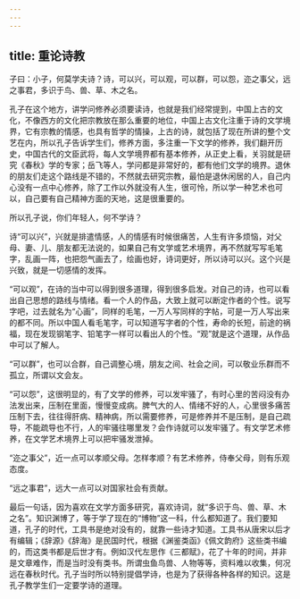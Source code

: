 ```yaml
---
---
---
```

title: 重论诗教
---




子曰：小子，何莫学夫诗？诗，可以兴，可以观，可以群，可以怨，迩之事父，远之事君，多识于鸟、兽、草、木之名。

孔子在这个地方，讲学问修养必须要读诗，也就是我们经常提到，中国上古的文化，不像西方的文化把宗教放在那么重要的地位，中国上古文化注重于诗的文学境界，它有宗教的情感，也具有哲学的情操，上古的诗，就包括了现在所讲的整个文艺在内，所以孔子告诉学生们，修养方面，多注重一下文学的修养，我们翻开历史，中国古代的文臣武将，每人文学境界都有基本修养，从正史上看，关羽就是研究《春秋》学的专家；岳飞等人，学问都是非常好的，都有他们文学的境界。退休的朋友们走这个路线是不错的，不然就去研究宗教，最怕是退休闲居的人，自己内心没有一点中心修养，除了工作以外就没有人生，很可怜，所以学一种艺术也可以，自己要有自己精神方面的天地，这是很重要的。

所以孔子说，你们年轻人，何不学诗？

诗“可以兴”，兴就是排遣情感，人的情感有时候很痛苦，人生有许多烦恼，对父母、妻、儿、朋友都无法说的，如果自己有文学或艺术境界，再不然就写写毛笔字，乱画一阵，也把怨气画去了，绘画也好，诗词更好，所以诗可以兴。这个兴是兴致，就是一切感情的发挥。

“可以观”，在诗的当中可以得到很多道理，得到很多启发。对自己的诗，也可以看出自己思想的路线与情绪。看一个人的作品，大致上就可以断定作者的个性。说写字吧，过去就名为“心画”，同样的毛笔，一万人写同样的字帖，可是一万人写出来的都不同。所以中国人看毛笔字，可以知道写字者的个性，寿命的长短，前途的祸福，现在发现钢笔字、铅笔字一样可以看出人的个性。“观”就是这个道理，从作品中可以了解人。

“可以群”，也可以合群，自己调整心境，朋友之间、社会之间，可以敬业乐群而不孤立，所谓以文会友。

“可以怨”，这很明显的，有了文学的修养，可以发牢骚了，有时心里的苦闷没有办法发出来，压制在里面，慢慢变成病。脾气大的人、情绪不好的人，心里很多痛苦压制下去，往往得肝病、精神病，所以需要修养，可是修养并不是压制，是自己疏导，不能疏导也不行，人的牢骚往哪里发？会作诗就可以发牢骚了。有文学艺术修养，在文学艺术境界上可以把牢骚发泄掉。

“迩之事父”，近一点可以孝顺父母。怎样孝顺？有艺术修养，侍奉父母，则有乐观态度。

“远之事君”，远大一点可以对国家社会有贡献。

最后一句话，因为喜欢在文学方面多研究，喜欢诗词，就“多识于鸟、兽、草、木之名”。知识渊博了，等于学了现在的“博物”这一科，什么都知道了。我们要知道，孔子的时代，工具书是绝对没有的，就靠一些诗才知道。工具书从唐宋以后才有编辑；《辞源》《辞海》是民国时代，根据《渊鉴类函》《佩文韵府》这些类书编的，而这类书都是后世才有。例如汉代左思作《三都赋》，花了十年的时间，并非是文章难作，而是当时没有类书。所谓虫鱼鸟兽、人物等等，资料难以收集，何况远在春秋时代。孔子当时所以特别提倡学诗，也是为了获得各种各样的知识。这是孔子教学生们一定要学诗的道理。